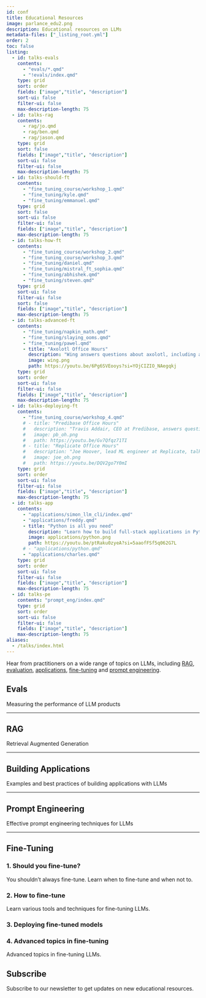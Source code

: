 ```yaml
---
id: conf
title: Educational Resources
image: parlance_edu2.png
description: Educational resources on LLMs
metadata-files: ["_listing_root.yml"]
order: 2
toc: false
listing:
  - id: talks-evals
    contents: 
      - "evals/*.qmd"
      - "!evals/index.qmd"
    type: grid
    sort: order
    fields: ["image","title", "description"]
    sort-ui: false
    filter-ui: false
    max-description-length: 75
  - id: talks-rag
    contents: 
      - rag/jo.qmd
      - rag/ben.qmd
      - rag/jason.qmd
    type: grid
    sort: false
    fields: ["image","title", "description"]
    sort-ui: false
    filter-ui: false
    max-description-length: 75
  - id: talks-should-ft
    contents: 
      - "fine_tuning_course/workshop_1.qmd"
      - "fine_tuning/kyle.qmd"
      - "fine_tuning/emmanuel.qmd"
    type: grid
    sort: false
    sort-ui: false
    filter-ui: false
    fields: ["image","title", "description"]
    max-description-length: 75
  - id: talks-how-ft
    contents: 
      - "fine_tuning_course/workshop_2.qmd"
      - "fine_tuning_course/workshop_3.qmd"
      - "fine_tuning/daniel.qmd"
      - "fine_tuning/mistral_ft_sophia.qmd"
      - "fine_tuning/abhishek.qmd"
      - "fine_tuning/steven.qmd"
    type: grid
    sort-ui: false
    filter-ui: false
    sort: false
    fields: ["image","title", "description"]
    max-description-length: 75
  - id: talks-advanced-ft
    contents: 
      - "fine_tuning/napkin_math.qmd"
      - "fine_tuning/slaying_ooms.qmd"
      - "fine_tuning/pawel.qmd"
      - title: "Axolotl Office Hours"
        description: "Wing answers questions about axolotl, including advanced features and common pitfalls."
        image: wing.png
        path: https://youtu.be/6Pg6SVEooys?si=YOjCIZIO_NAegqkj
    type: grid
    sort: order
    sort-ui: false
    filter-ui: false
    fields: ["image","title", "description"]
    max-description-length: 75
  - id: talks-deploying-ft
    contents: 
      - "fine_tuning_course/workshop_4.qmd"
      # - title: "Predibase Office Hours"
      #   description: "Travis Addair, CEO at Predibase, answers questions about deploying fine-tuned models."
      #   image: pb_oh.png
      #   path: https://youtu.be/Gv7Qfqz71TI    
      # - title: "Replicate Office Hours"
      #   description: "Joe Hoover, lead ML engineer at Replicate, talks about inference engines, tools and features relevant to people deploying LLMs."
      #   image: joe_oh.png
      #   path: https://youtu.be/DQV2go7Y0mI
    type: grid
    sort: order
    sort-ui: false
    filter-ui: false
    fields: ["image","title", "description"]
    max-description-length: 75
  - id: talks-app
    contents: 
      - "applications/simon_llm_cli/index.qmd"
      - "applications/freddy.qmd"
      - title: "Python is all you need"
        description: "Learn how to build full-stack applications in Python with a new, modern framework."
        image: applications/python.png
        path: https://youtu.be/ptRaku0zyeA?si=5aaofFSf5q062G7L
      # - "applications/python.qmd"
      - "applications/charles.qmd"
    type: grid
    sort: order
    sort-ui: false
    filter-ui: false
    fields: ["image","title", "description"]
    max-description-length: 75
  - id: talks-pe
    contents: "prompt_eng/index.qmd"
    type: grid
    sort: order
    sort-ui: false
    filter-ui: false
    fields: ["image","title", "description"]
    max-description-length: 75
aliases:
  - /talks/index.html
---
```



Hear from practitioners on a wide range of topics on LLMs, including [RAG](#rag), [evaluation](#evals), [applications](#building-applications), [fine-tuning](#fine-tuning) and [prompt engineering](#prompt-engineering).

## Evals

Measuring the performance of LLM products

:::{#talks-evals}
:::

---

## RAG

Retrieval Augmented Generation

:::{#talks-rag}
:::



---

## Building Applications

Examples and best practices of building applications with LLMs

:::{#talks-app}
:::

---

## Prompt Engineering


Effective prompt engineering techniques for LLMs

:::{#talks-pe}
:::

---

## Fine-Tuning

### 1. Should you fine-tune?

You shouldn't always fine-tune. Learn when to fine-tune and when not to.

:::{#talks-should-ft}
:::

### 2. How to fine-tune

Learn various tools and techniques for fine-tuning LLMs.

:::{#talks-how-ft}
:::

### 3. Deploying fine-tuned models

:::{#talks-deploying-ft}
:::

### 4. Advanced topics in fine-tuning

Advanced topics in fine-tuning LLMs.

:::{#talks-advanced-ft}
:::

## Subscribe

Subscribe to our newsletter to get updates on new educational resources.

<center><script async data-uid="6379a28bdb" src="https://hamel.ck.page/6379a28bdb/index.js"></script></center>
